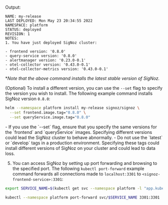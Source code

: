 

Output:
```
NAME: my-release
LAST DEPLOYED: Mon May 23 20:34:55 2022
NAMESPACE: platform
STATUS: deployed
REVISION: 1
NOTES:
1. You have just deployed SigNoz cluster:

- frontend version: '0.8.0'
- query-service version: '0.8.0'
- alertmanager version: '0.23.0-0.1'
- otel-collector version: '0.43.0-0.1'
- otel-collector-metrics version: '0.43.0-0.1'
```

  *_Note that the above command installs the latest stable version of SigNoz._
  
  (Optional) To install a different version, you can use the `--set` flag to specify the version you wish to install. The following example command installs SigNoz version `0.8.0`:
  
```bash
helm --namespace platform install my-release signoz/signoz \
  --set frontend.image.tag="0.8.0" \
  --set queryService.image.tag="0.8.0"
```

<Admonition type="info">
  - If you use the `--set` flag, ensure that you specify the same versions for the `frontend` and `queryService` images. Specifying different versions could lead the SigNoz cluster to behave abnormally.
  - Do not use the `latest` or `develop` tags in a production environment. Specifying these tags could install different versions of SigNoz on your cluster and could lead to data loss.
</Admonition>

5. You can access SigNoz by setting up port forwarding and browsing to the specified port. The following `kubectl port-forward` example command forwards all connections made to `localhost:3301` to `<signoz-frontend-service>:3301`:

  ```bash
  export SERVICE_NAME=$(kubectl get svc --namespace platform -l "app.kubernetes.io/component=frontend" -o jsonpath="{.items[0].metadata.name}")

  kubectl --namespace platform port-forward svc/$SERVICE_NAME 3301:3301
  ```